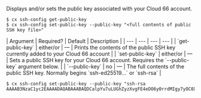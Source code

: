 Displays and/or sets the public key associated with your Cloud 66 account.		

<Tabs >
<Tab label="Usage">

```shell
$ cx ssh-config get-public-key
$ cx ssh-config set-public-key --public-key "<full contents of public SSH key file>"
```
</Tab>
    
<Tab label="arguments">
| Argument | Required? | Default | Description |
|  ---  |  ---  |  ---  |  ---  |
| `get-public-key` | either/or | — | Prints the contents of the public SSH key currently added to your Cloud 66 account |
| `set-public-key` | either/or | — | Sets a public SSH key for your Cloud 66 account. Requires the `--public-key` argument below.  |
| `--public-key` | no | — | The full contents of the public SSH key. Normally begins `ssh-ed25519...` or `ssh-rsa` |
</Tab>
<Tab label="examples">

```shell
$ cx ssh-config set-public-key --public-key "ssh-rsa AAAAB3NzaC1yc2EAAAADAQABAAABAQDCalpYu7uLUGhZyzXvgFE4eDO6y0rrdMIgy7yOC0XnOZm+bctQDd/QsQhg7F4EgoXPnMvsNIB44bVb3cFd3MEVKZXd745kYMK2RqcGPz5SfbN5eCpaPyW9Mmcb2bEUrT7VO0/BUkf+QxQKTwkwPkG7i3uoQ5Ks7QEua25UoaiOqMseurq1tkP3gTwMXzl9rpUCN5eHbH+wjbvBEC/G1JY8F3j07lHL+U/0EhCSfs8DHmuAe/SnXdD0rVKVd5xAMv/DXf2+QhoXscI0meMNxRTNqTdO8Mnx+z1o0rV5/WB3ZTHTS2y8txEB2lVUrjv+fYqJQe6X0h8cWTHicAaJa0X7"
```

</Tab>
</Tabs>